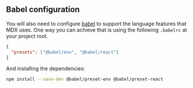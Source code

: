 ## Babel configuration

You will also need to configure [babel][] to support the language features that
MDX uses. One way you can achieve that is using the following `.babelrc`
at your project root.

```json
{
  "presets": ["@babel/env", "@babel/react"]
}
```

And installing the dependencies:

```sh
npm install --save-dev @babel/preset-env @babel/preset-react
```

[babel]: https://babeljs.io
